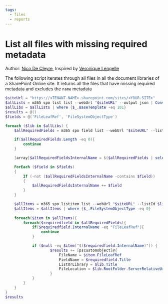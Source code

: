 ```yaml
---
tags:
  - files
  - reports
---
```



# List all files with missing required metadata

Author: [Nico De Cleyre](https://www.nicodecleyre.com), Inspired by [Veronique Lengelle](https://veronicageek.com/2021/find-missing-metadata-using-powershell/)

The following script iterates through all files in all the document libraries of a SharePoint Online site. It returns all the files that have missing required metadata and excludes the `name` metadata

<Tabs>
  <TabItem value="PowerShell">

  ```powershell
  $siteUrl = "https://<TENANT-NAME>.sharepoint.com/sites/<YOUR-SITE>"
  $allLists = m365 spo list list --webUrl "$siteURL" --output json | ConvertFrom-Json
  $allLibs = $allLists | where {$_.BaseTemplate -eq 101}
  $results = @()
  $fields = @('FileLeafRef', 'FileSystemObjectType')

  foreach ($lib in $allLibs) {
      $allRequiredFields = m365 spo field list --webUrl "$siteURL" --listId $lib.Id --query "[?Required == ``true``]" --output json | ConvertFrom-Json

      if($allRequiredFields.Length -eq 0){
          continue
      }

      [array]$allRequiredFieldsInternalName = $($allRequiredFields | select InternalName).InternalName

      ForEach ($field in $fields)
      {
          If (-not ($allRequiredFieldsInternalName -contains $field))
          {
              $allRequiredFieldsInternalName += $field
          }
      }

      $allItems = m365 spo listitem list --webUrl "$siteURL" --listId $lib.Id --fields $($allRequiredFieldsInternalName -join ",") --output json | ConvertFrom-Json
      $allItems = $allItems | where {$_.FileSystemObjectType -eq 0}
      
      foreach($item in $allItems){
          foreach($requiredfield in $allRequiredFields){
              if($requiredfield.InternalName -eq "FileLeafRef"){
                  continue
              }

              if ($null -eq $item["$($requiredfield.InternalName)"]) {
                      $results += [pscustomobject]@{
                          FileName = $item.FileLeafRef
                          FieldName = $requiredfield.Title
                          ListOrLibrary = $lib.Title
                          FileLocation = $lib.RootFolder.ServerRelativeUrl
                      }
              }
          }
      }
  }
  $results
  ```

  </TabItem>
</Tabs>

